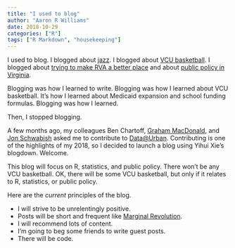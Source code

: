 ```yaml
---
title: "I used to blog"
author: "Aaron R Williams"
date: 2018-10-29
categories: ["R"]
tags: ["R Markdown", "housekeeping"]
---
```


I used to blog. I blogged about [jazz](https://rvanews.com/tag/jazz). I blogged about [VCU basketball](https://rvanews.com/tag/rams). I blogged about [trying to make RVA a better place](https://rvanews.com/tag/100-days-rva) and about [public policy in Virginia](http://thehalfsheet.org/). 

Blogging was how I learned to write. Blogging was how I learned about VCU basketball. It's how I learned about Medicaid expansion and school funding formulas. Blogging was how I learned. 

Then, I stopped blogging. 

A few months ago, my colleagues Ben Chartoff, [Graham MacDonald](http://www.grahamimac.com/), and [Jon Schwabish](https://policyviz.com/) asked me to contribute to [Data@Urban](https://medium.com/@urban_institute). Contributing is one of the highlights of my 2018, so I decided to launch a blog using Yihui Xie's blogdown. Welcome. 

This blog will focus on R, statistics, and public policy. There won't be any VCU basketball. OK, there will be some VCU basketball, but only if it relates to  R, statistics, or public policy.

Here are the *current* principles of the blog. 

* I will strive to be unrelentingly positive. 
* Posts will be short and frequent like [Marginal Revolution](https://marginalrevolution.com/). 
* I will recommend lots of content. 
* I'm going to beg some friends to write guest posts. 
* There will be code. 
